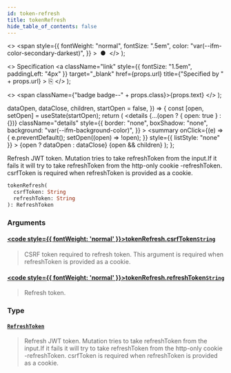 ```yaml
---
id: token-refresh
title: tokenRefresh
hide_table_of_contents: false
---
```


  <>
    <span
      style={{
        fontWeight: "normal",
        fontSize: ".5em",
        color: "var(--ifm-color-secondary-darkest)",
      }}
    >
      &nbsp;●&nbsp;
    </span>
  </>
);

  <>
    Specification
    <a
      className="link"
      style={{ fontSize: "1.5em", paddingLeft: "4px" }}
      target="\_blank"
      href={props.url}
      title={"Specified by " + props.url}
    >
      ⎘
    </a>
  </>
);

  <>
    <span className={"badge badge--" + props.class}>{props.text}</span>
  </>
);


  dataOpen,
  dataClose,
  children,
  startOpen = false,
}) => {
  const [open, setOpen] = useState(startOpen);
  return (
    <details
      {...(open ? { open: true } : {})}
      className="details"
      style={{
        border: "none",
        boxShadow: "none",
        background: "var(--ifm-background-color)",
      }}
    >
      <summary
        onClick={(e) => {
          e.preventDefault();
          setOpen((open) => !open);
        }}
        style={{ listStyle: "none" }}
      >
        {open ? dataOpen : dataClose}
      </summary>
      {open && children}
    </details>
  );
};

Refresh JWT token. Mutation tries to take refreshToken from the input.If it fails it will try to take refreshToken from the http-only cookie -refreshToken. csrfToken is required when refreshToken is provided as a cookie.

```graphql
tokenRefresh(
  csrfToken: String
  refreshToken: String
): RefreshToken
```

### Arguments

#### [<code style={{ fontWeight: 'normal' }}>tokenRefresh.<b>csrfToken</b></code>](#)<Bullet />[`String`](../../../api-reference/miscellaneous/scalars/string) <Badge class="secondary" text="scalar"/>

> CSRF token required to refresh token. This argument is required when refreshToken is provided as a cookie.

#### [<code style={{ fontWeight: 'normal' }}>tokenRefresh.<b>refreshToken</b></code>](#)<Bullet />[`String`](../../../api-reference/miscellaneous/scalars/string) <Badge class="secondary" text="scalar"/>

> Refresh token.

### Type

#### [`RefreshToken`](../../../api-reference/authentication/objects/refresh-token) <Badge class="secondary" text="object"/>

> Refresh JWT token. Mutation tries to take refreshToken from the input.If it fails it will try to take refreshToken from the http-only cookie -refreshToken. csrfToken is required when refreshToken is provided as a cookie.
